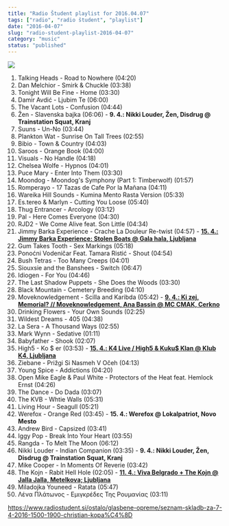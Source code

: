 ```yaml
---
title: "Radio Študent playlist for 2016.04.07"
tags: ["radio", "radio študent", "playlist"]
date: "2016-04-07"
slug: "radio-student-playlist-2016-04-07"
category: "music"
status: "published"
---
```


![](https://radiostudent.si/sites/default/files/styles/thumbnail_w530/public/slike/2016-04-07-seznam-skladb-za-7-4-2016-1500-1900-christian-kopa%C4%8D-54838.jpg?itok=Wmi3NtNa)

1. Talking Heads - Road to Nowhere (04:20)
2. Dan Melchior - Smirk & Chuckle (03:38)
3. Tonight Will Be Fine - Home (03:30)
4. Damir Avdić - Ljubim Te (06:00)
5. The Vacant Lots - Confusion (04:44)
6. Žen - Slavenska bajka (06:06) - **9. 4.: Nikki Louder, Žen, Disdrug @ Trainstation Squat, Kranj**
7. Suuns - Un-No (03:44)
8. Plankton Wat - Sunrise On Tall Trees (02:55)
9. Bibio - Town & Country (04:03)
10. Saroos - Orange Book (04:00)
11. Visuals - No Handle (04:18)
12. Chelsea Wolfe - Hypnos (04:01)
13. Puce Mary - Enter Into Them (03:30)
14. Moondog - Moondog's Symphony (Part 1: Timberwolf) (01:57)
15. Romperayo - 17 Tazas de Cafe Por la Mañana (04:11)
16. Wareika Hill Sounds - Kumina Mento Rasta Version (05:33)
17. Es.tereo & Marlyn - Cutting You Loose (05:40)
18. Thug Entrancer - Arcology (03:12)
19. Pal - Here Comes Everyone (04:30)
20. RJD2 - We Come Alive feat. Son Little (04:34)
21. Jimmy Barka Experience - Crache La Douleur Re-twist (04:57) - [**15. 4.: Jimmy Barka Experience: Stolen Boats @ Gala hala, Ljubljana**](https://www.facebook.com/events/973811212667580/)
22. Gum Takes Tooth - Sex Markings (05:18)
23. Ponoćni Vodeničar Feat. Tamara Ristić - Shout (04:54)
24. Bush Tetras - Too Many Creeps (04:01)
25. Siouxsie and the Banshees - Switch (06:47)
26. Idiogen - For You (04:46)
27. The Last Shadow Puppets - She Does the Woods (03:30)
28. Black Mountain - Cemetery Breeding (04:10)
29. Moveknowledgement - Scilla and Karibda (05:42) - [**9. 4.: Ki zej, Memorial? // Moveknowledgement, Ana Bassin @ MC CMAK, Cerkno**](https://www.facebook.com/events/1661131624138301/)
30. Drinking Flowers - Your Own Sounds (02:25)
31. Wildest Dreams - 405 (04:38)
32. La Sera - A Thousand Ways (02:55)
33. Mark Wynn - Sedative (01:11)
34. Babyfather - Shook (02:07)
35. High5 - Ko $ er (03:53) - [**15. 4.: K4 Live / High5 & Kuku$ Klan @ Klub K4, Ljubljana**](https://www.facebook.com/events/1085539574842805/)
36. Ziebane - Prižgi Si Nasmeh V Očeh (04:13)
37. Young Spice - Addictions (04:20)
38. Open Mike Eagle & Paul White - Protectors of the Heat feat. Hemlock Ernst (04:26)
39. The Dance - Do Dada (03:07)
40. The KVB - Whtie Walls (05:31)
41. Living Hour - Seagull (05:21)
42. Werefox - Orange Red (03:45) - **15. 4.: Werefox @ Lokalpatriot, Novo Mesto**
43. Andrew Bird - Capsized (03:41)
44. Iggy Pop - Break Into Your Heart (03:55)
45. Rangda - To Melt The Moon (06:12)
46. Nikki Louder - Indian Companion (03:35) - **9. 4.: Nikki Louder, Žen, Disdrug @ Trainstation Squat, Kranj**
47. Mike Cooper - In Moments Of Reverie (03:42)
48. The Kojn - Rabit Hell Hole (02:05) - [**11. 4.: Viva Belgrado + The Kojn @ Jalla Jalla, Metelkova; Ljubljana**](https://www.facebook.com/events/137376953320634/)
49. Miladojka Youneed - Ratata (05:47)
50. Λένα Πλάτωνος - Εμιγκρέδες Της Ρουμανίας (03:11)

<https://www.radiostudent.si/ostalo/glasbene-opreme/seznam-skladb-za-7-4-2016-1500-1900-christian-kopa%C4%8D>
